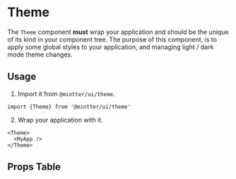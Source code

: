 
<Meta title="Components/Theme" />

# Theme

The `Theme` component **must** wrap your application and should be the unique of
its kind in your component tree. The purpose of this component, is to apply some
global styles to your application, and managing light / dark mode theme changes.

## Usage

1. Import it from `@mintter/ui/theme`.

```tsx
import {Theme} from '@mintter/ui/theme'
```

2. Wrap your application with it.

```tsx
<Theme>
  <MyApp />
</Theme>
```

## Props Table

<ArgsTable of={Theme} />
